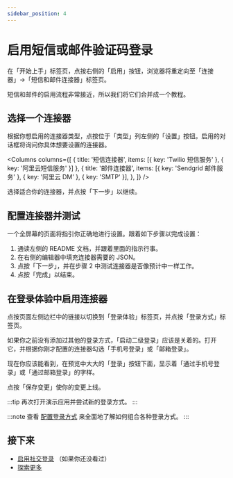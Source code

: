 ```yaml
---
sidebar_position: 4
---
```




# 启用短信或邮件验证码登录

在「开始上手」标签页，点按右侧的「启用」按钮，浏览器将重定向至「连接器」->「短信和邮件连接器」标签页。

短信和邮件的启用流程非常接近，所以我们将它们合并成一个教程。

<ConnectorsIntro />

## 选择一个连接器

根据你想启用的连接器类型，点按位于「类型」列左侧的「设置」按钮。启用的对话框将询问你具体想要设置的连接器。

<Columns
  columns={[
    { title: '短信连接器', items: [{ key: 'Twilio 短信服务' }, { key: '阿里云短信服务' }] },
    {
      title: '邮件连接器',
      items: [{ key: 'Sendgrid 邮件服务' }, { key: '阿里云 DM' }, { key: 'SMTP' }],
    },
  ]}
/>

选择适合你的连接器，并点按「下一步」以继续。

<ConnectorsWip />

## 配置连接器并测试

一个全屏幕的页面将指引你正确地进行设置。跟着如下步骤以完成设置：

1. 通读左侧的 README 文档，并跟着里面的指示行事。
2. 在右侧的编辑器中填充连接器需要的 JSON。
3. 点按「下一步」，并在步骤 2 中测试连接器是否像预计中一样工作。
4. 点按「完成」以结束。

## 在登录体验中启用连接器

点按页面左侧边栏中的链接以切换到「登录体验」标签页，并点按「登录方式」标签页。

如果你之前没有添加过其他的登录方式，「启动二级登录」应该是关着的。打开它，并根据你刚才配置的连接器勾选「手机号登录」或「邮箱登录」。

现在你应该能看到，在预览中大大的「登录」按钮下面，显示着「通过手机号登录」或「通过邮箱登录」的字样。

点按「保存变更」使你的变更上线。

:::tip
再次打开演示应用并尝试新的登录方式。
:::

:::note
查看 [配置登录方式](../../recipes/customize-sie/configure-sign-in-methods.mdx) 来全面地了解如何组合各种登录方式。
:::

## 接下来

- [启用社交登录](./enable-social-sign-in.mdx) （如果你还没看过）
- [探索更多](./further-readings.md)
